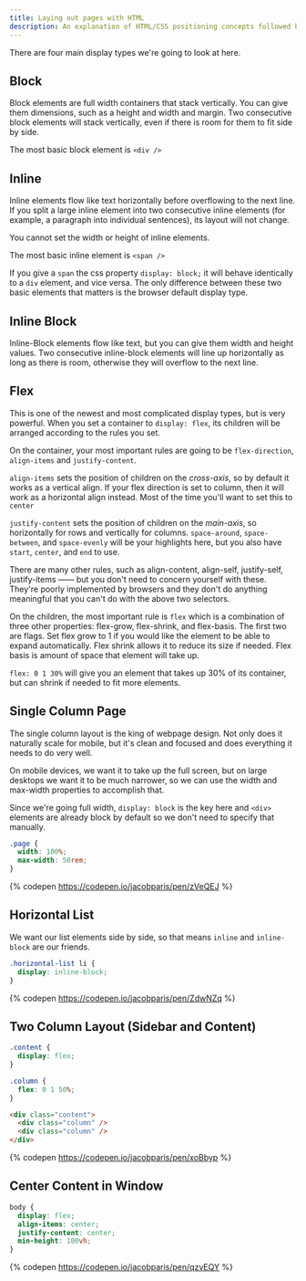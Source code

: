 ```yaml
---
title: Laying out pages with HTML
description: An explanation of HTML/CSS positioning concepts followed by a series of example layouts with code
---
```


There are four main display types we're going to look at here.

## Block

Block elements are full width containers that stack vertically. You can give them dimensions, such as a height and width and margin. Two consecutive block elements will stack vertically, even if there is room for them to fit side by side.

The most basic block element is `<div />`

## Inline

Inline elements flow like text horizontally before overflowing to the next line. If you split a large inline element into two consecutive inline elements (for example, a paragraph into individual sentences), its layout will not change.

You cannot set the width or height of inline elements.

The most basic inline element is `<span />`

If you give a `span` the css property `display: block;` it will behave identically to a `div` element, and vice versa. The only difference between these two basic elements that matters is the browser default display type.

## Inline Block

Inline-Block elements flow like text, but you can give them width and height values. Two consecutive inline-block elements will line up horizontally as long as there is room, otherwise they will overflow to the next line.

## Flex

This is one of the newest and most complicated display types, but is very powerful. When you set a container to `display: flex`, its children will be arranged according to the rules you set.

On the container, your most important rules are going to be `flex-direction`, `align-items` and `justify-content`.

`align-items` sets the position of children on the _cross-axis_, so by default it works as a vertical align. If your flex direction is set to column, then it will work as a horizontal align instead. Most of the time you'll want to set this to `center`

`justify-content` sets the position of children on the _main-axis_, so horizontally for rows and vertically for columns. `space-around`, `space-between`, and `space-evenly` will be your highlights here, but you also have `start`, `center`, and `end` to use.

There are many other rules, such as align-content, align-self, justify-self, justify-items —— but you don't need to concern yourself with these. They're poorly implemented by browsers and they don't do anything meaningful that you can't do with the above two selectors.

On the children, the most important rule is `flex` which is a combination of three other properties: flex-grow, flex-shrink, and flex-basis. The first two are flags. Set flex grow to 1 if you would like the element to be able to expand automatically. Flex shrink allows it to reduce its size if needed. Flex basis is amount of space that element will take up.

`flex: 0 1 30%` will give you an element that takes up 30% of its container, but can shrink if needed to fit more elements.

## Single Column Page

The single column layout is the king of webpage design. Not only does it naturally scale for mobile, but it's clean and focused and does everything it needs to do very well.

On mobile devices, we want it to take up the full screen, but on large desktops we want it to be much narrower, so we can use the width and max-width properties to accomplish that.

Since we're going full width, `display: block` is the key here and `<div>` elements are already block by default so we don't need to specify that manually.

```css numbered
.page {
  width: 100%;
  max-width: 50rem;
}
```

{% codepen https://codepen.io/jacobparis/pen/zVeQEJ %}

## Horizontal List

We want our list elements side by side, so that means `inline` and `inline-block` are our friends.

```css numbered
.horizontal-list li {
  display: inline-block;
}
```

{% codepen https://codepen.io/jacobparis/pen/ZdwNZq %}

## Two Column Layout (Sidebar and Content)

```css numbered
.content {
  display: flex;
}

.column {
  flex: 0 1 50%;
}
```

```html
<div class="content">
  <div class="column" />
  <div class="column" />
</div>
```

{% codepen https://codepen.io/jacobparis/pen/xoBbyp %}

## Center Content in Window

```css numbered
body {
  display: flex;
  align-items: center;
  justify-content: center;
  min-height: 100vh;
}
```

{% codepen https://codepen.io/jacobparis/pen/qzvEQY %}
